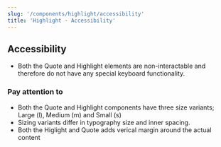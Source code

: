 ```yaml
---
slug: '/components/highlight/accessibility'
title: 'Highlight - Accessibility'
---
```




## Accessibility
- Both the Quote and Highlight elements are non-interactable and therefore do not have any special keyboard functionality.

### Pay attention to
- Both the Quote and Highlight components have three size variants; Large (l), Medium (m) and Small (s)
- Sizing variants differ in typography size and inner spacing.
- Both the Higlight and Quote adds verical margin around the actual content